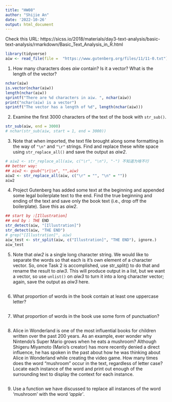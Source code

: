 ```yaml
---
title: "HW08"
author: "Shijie An"
date: '2022-10-26'
output: html_document
---
```


Check this URL: https://sicss.io/2018/materials/day3-text-analysis/basic-text-analysis/rmarkdown/Basic_Text_Analysis_in_R.html
```r
library(tidyverse)
aiw <- read_file(file =  "https://www.gutenberg.org/files/11/11-0.txt")
```

1. How many characters does *aiw* contain? Is it a vector? What is the length of the vector?
```r
nchar(aiw)
is.vector(nchar(aiw))
length(nchar(aiw))
sprintf("There are %d characters in aiw. ", nchar(aiw))
print("nchar(aiw) is a vector")
sprintf("The vector has a length of %d", length(nchar(aiw)))
```


2. Examine the first 3000 characters of the text of the book with `str_sub()`.
```r
str_sub(aiw, end = 3000)
# nchar(str_sub(aiw, start = 1, end = 3000))
```

3. Note that when imported, the text file brought along some formatting in the way of
`"\n"` and `"\r"` strings. Find and replace these white space using `str_replace_all()` and
save the output as *aiw2*.
```r
# aiw2 <- str_replace_all(aiw, c("\r", "\n"), "-") 不知道为啥不行
## better way: 
## aiw2 <- gsub("\r|\n", "",aiw)
aiw2 <- str_replace_all(aiw, c("\r" = "", "\n" = ""))
aiw2
```

4. Project Gutenberg has added some text at the beginning and appended some legal
boilerplate text to the end. Find the true beginning and ending of the text and save only the
book text (i.e., drop off the boilerplate). Save this as *aiw2*.
```r
## start by :[Illustration]
## end by : THE END
str_detect(aiw, "[Illustration]")
str_detect(aiw, "THE END")
# grep("[Illustration]", aiw)
aiw_test <- str_split(aiw, c("Illustration]", "THE END"), ignore.)
aiw_test
```

5. Note that *aiw2* is a single long character string. We would like to separate the words
so that each is it’s own element of a character vector. So, once Task 2 is accomplished, use
str_split() to do that and rename the result to *aiw3*. This will produce output in a list,
but we want a vector, so use `unlist()` on *aiw3* to turn it into a long character vector; again,
save the output as *aiw3* here.
```r

```

6. What proportion of words in the book contain at least one uppercase letter?
```r

```

7. What proportion of words in the book use some form of punctuation?
```r

```

8. Alice in Wonderland is one of the most influential books for children written over the
past 200 years. As an example, ever wonder why Nintendo’s Super Mario grows when he eats
a mushroom? Although Shigeru Miyamoto (Mario’s creator) has more recently denied a direct
influence, he has spoken in the past about how he was thinking about Alice in Wonderland
while creating the video game. How many times does the word "mushroom" occur in the
text, regardless of letter case? Locate each instance of the word and print out enough of the
surrounding text to display the context for each instance.
```r

```

9. Use a function we have discussed to replace all instances of the word ‘mushroom’
with the word *‘apple’*.
```r

```